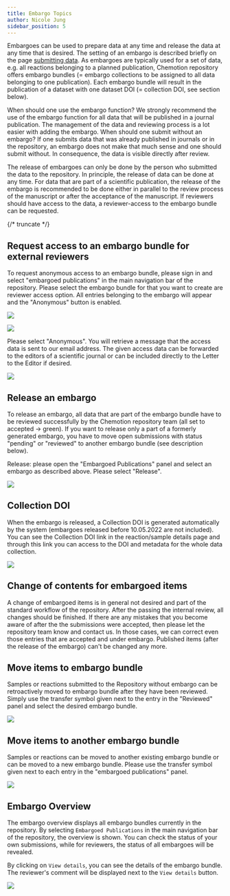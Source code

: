 ```yaml
---
title: Embargo Topics
author: Nicole Jung
sidebar_position: 5
---
```


Embargoes can be used to prepare data at any time and release the data at any time that is desired. The setting of an embargo is described briefly on the page [submitting data](submit).
As embargoes are typically used for a set of data, e.g. all reactions belonging to a planned publication, Chemotion repository offers embargo bundles (= embargo collections to be assigned to all data belonging to one publication). Each embargo bundle will result in the publication of a dataset with one dataset DOI (= collection DOI, see section below).

When should one use the embargo function?
We strongly recommend the use of the embargo function for all data that will be published in a journal publication. The management of the data and reviewing process is a lot easier with adding the embargo.
When should one submit without an embargo?
If one submits data that was already published in journals or in the repository, an embargo does not make that much sense and one should submit without. In consequence, the data is visible directly after review.

The release of embargoes can only be done by the person who submitted the data to the repository. In principle, the release of data can be done at any time. For data that are part of a scientific publication, the release of the embargo is recommended to be done either in parallel to the review process of the manuscript or after the acceptance of the manuscript. If reviewers should have access to the data, a reviewer-access to the embargo bundle can be requested.

{/* truncate */}

## Request access to an embargo bundle for external reviewers

To request anonymous access to an embargo bundle, please sign in and select "embargoed publications" in the main navigation bar of the repository. Please select the embargo bundle for that you want to create are reviewer access option. All entries belonging to the embargo will appear and the "Anonymous" button is enabled.

![](/img/docs/move-change-release-embargo/7a5b05a7-35d8-435c-8e9d-f530ffe16f26_image_20200831-18167-3caooi.png)

![](/img/docs/move-change-release-embargo/7a5b05a7-35d8-435c-8e9d-f530ffe16f26_image_20200831-18167-1mo5uj5.png)

Please select "Anonymous". You will retrieve a message that the access data is sent to our email address. The given access data can be forwarded to the editors of a scientific journal or can be included directly to the Letter to the Editor if desired.

![](/img/docs/move-change-release-embargo/7a5b05a7-35d8-435c-8e9d-f530ffe16f26_image_20200831-18167-6nexcp.png)

## Release an embargo

To release an embargo, all data that are part of the embargo bundle have to be reviewed successfully by the Chemotion repository team (all set to accepted -> green). If you want to release only a part of a formerly generated embargo, you have to move open submissions with status "pending" or "reviewed" to another embargo bundle (see description below).

Release: please open the "Embargoed Publications" panel and select an embargo as described above. Please select "Release".

![](/img/docs/move-change-release-embargo/release_embargo.png)

## Collection DOI

When the embargo is released, a Collection DOI is generated automatically by the system (embargoes released before 10.05.2022 are not included). You can see the Collection DOI link in the reaction/sample details page and through this link you can access to the DOI and metadata for the whole data collection.

![](/img/docs/move-change-release-embargo/collection_doi.gif)

## Change of contents for embargoed items

A change of embargoed items is in general not desired and part of the standard workflow of the repository. After the passing the internal review, all changes should be finished. If there are any mistakes that you become aware of after the the submissions were accepted, then please let the repository team know and contact us. In those cases, we can correct even those entries that are accepted and under embargo. Published items (after the release of the embargo) can't be changed any more.

## Move items to embargo bundle

Samples or reactions submitted to the Repository without embargo can be retroactively moved to embargo bundle after they have been reviewed. Simply use the transfer symbol given next to the entry in the "Reviewed" panel and select the desired embargo bundle.

![](/img/docs/move-change-release-embargo/change_embargo_bundle_edit_0.gif)

## Move items to another embargo bundle

Samples or reactions can be moved to another existing embargo bundle or can be moved to a new embargo bundle. Please use the transfer symbol given next to each entry in the "embargoed publications" panel.

![](/img/docs/move-change-release-embargo/how_to_move_to_another_embargo.gif)

## Embargo Overview

The embargo overview displays all embargo bundles currently in the repository. By selecting `Embargoed Publications` in the main navigation bar of the repository, the overview is shown. You can check the status of your own submissions, while for reviewers, the status of all embargoes will be revealed.

By clicking on `View details`, you can see the details of the embargo bundle. The reviewer's comment will be displayed next to the `View details` button.

![](/img/repo/publication/embargo_overview.png)
